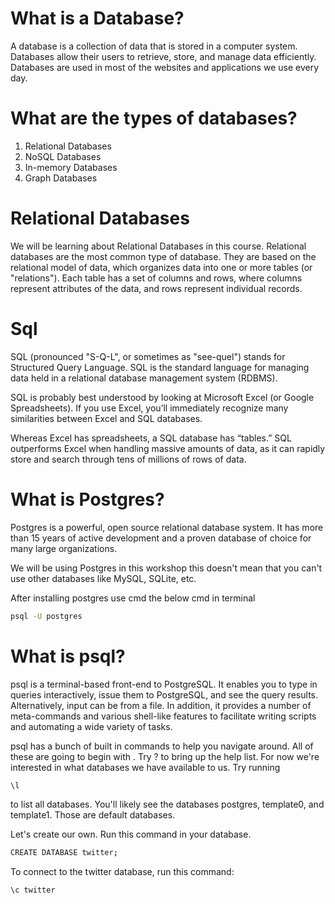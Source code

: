 
# What is a Database?
A database is a collection of data that is stored in a computer system. Databases allow their users to retrieve, store, and manage data efficiently.  Databases are used in most of the websites and applications we use every day. 

# What are the types of databases?
1. Relational Databases
2. NoSQL Databases
3. In-memory Databases
4. Graph Databases

# Relational Databases
We will be learning about Relational Databases in this course. Relational databases are the most common type of database. They are based on the relational model of data, which organizes data into one or more tables (or "relations"). Each table has a set of columns and rows, where columns represent attributes of the data, and rows represent individual records. 

# Sql
SQL (pronounced "S-Q-L", or sometimes as "see-quel") stands for Structured Query Language. SQL is the standard language for managing data held in a relational database management system (RDBMS).

SQL is probably best understood by looking at Microsoft Excel (or Google Spreadsheets). If you use Excel, you’ll immediately recognize many similarities between Excel and SQL databases.

Whereas Excel has spreadsheets, a SQL database has “tables.” SQL outperforms Excel when handling massive amounts of data, as it can rapidly store and search through tens of millions of rows of data. 

# What is Postgres?
Postgres is a powerful, open source relational database system. It has more than 15 years of active development and a proven database of choice for many large organizations.

We will be using Postgres in this workshop this doesn't mean that you can't use other databases like MySQL, SQLite, etc. 

After installing postgres use cmd the below cmd in terminal 

```bash
psql -U postgres
```

# What is psql?

psql is a terminal-based front-end to PostgreSQL. It enables you to type in queries interactively, issue them to PostgreSQL, and see the query results. Alternatively, input can be from a file. In addition, it provides a number of meta-commands and various shell-like features to facilitate writing scripts and automating a wide variety of tasks.
	
psql has a bunch of built in commands to help you navigate around. All of these are going to begin with \. Try \? to bring up the help list.
For now we're interested in what databases we have available to us. Try running 
```bash
\l
```
to list all databases. You'll likely see the databases postgres, template0, and template1. Those are default databases.

Let's create our own. Run this command in your database.

```bash
CREATE DATABASE twitter;
```

To connect to the twitter database, run this command:
```bash
\c twitter
```
